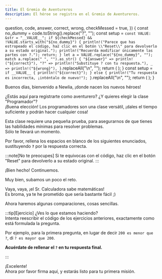 ```yaml
---
title: El Gremio de Aventureros
description: El héroe se registra en el Gremio de Aventureros.
---
```



  question,
  code,
  answer,
  correct,
  wrong,
  checkMessed = true,
}) {
  const no_dummy = code.toString().replace("?", "");
  const setup = `
        const VALUE: &str = "__VALUE__";
        if ${checkMessed} && !VALUE.starts_with("${no_dummy}") {
            println!("Parece que has estropeado el código, haz clic en el botón \\"Reset\\" para devolverlo a su estado original.");
            println!("Recuerda modificar únicamente las partes con ?.");
            return;
        }
        let a = VALUE.replace("${no_dummy}", "");
        match a.replace(" ", "").as_str() {
            "${answer}" => println!("${correct}"),
            "?" => println!("Substituye ? con tu respuesta."),
            _ => println!("${wrong}"),
        }
    `.replaceAll("\n", "");
  return (
    <QuestionCard question={question}>
      <CodeBlock
        client:only
        code={code}
        setup={setup}
        showLineNumbers={false}
        lang="es"
      />
    </QuestionCard>
  );
}
  const setup = `
        if __VALUE__ {
            println!("${correct}");
        } else {
            println!("Tu respuesta es incorrecta, ¡inténtalo de nuevo!");
        }
    `.replaceAll("\n", "");
  return (
    <QuestionCard question={question}>
      <CodeBlock
        client:only
        code={code}
        setup={setup}
        showLineNumbers={false}
        lang="es"
      />
    </QuestionCard>
  );
}

Buenos días, bienvenido a Newlia, ¡donde nacen los nuevos héroes!

¿Estás aquí para registrarte como aventurero? ¿Y quieres elegir la clase "Programador"?  
¡Buena elección! Los programadores son una clase versátil, ¡dales el tiempo suficiente y podrán hacer cualquier cosa!

Esta clase requiere una pequeña prueba, para asegurarnos de que tienes las habilidades mínimas para resolver problemas.  
Sólo te llevará un momento.

Por favor, rellena los espacios en blanco de los siguientes enunciados, sustituyendo **`?`** por la respuesta correcta.

:::note[No te preocupes]
Si te equivocas con el código, haz clic en el botón "Reset" para devolverlo a su estado original.
:::

<SimpleQuestion
  question="¿Cuánto es cinco más cinco?"
  code="5 + 5 == ?"
  answer="10"
  correct="5 + 5 == 10, ¡buen trabajo!"
  wrong="5 + 5 != {a}, ¡sigue intentado!"
/>

¡Bien hecho! Continuemos.

<SimpleQuestion
  question="¿Cuánto es menos uno menos uno?"
  code="-1 - 1 == ?"
  answer="-2"
  correct="¡Eso es, -2! Veo que no te dejas engañar fácilmente."
  wrong="-1 - 1 != {a}, ¡sigue intentado!"
/>

Muy bien, subamos un poco el reto.

<SimpleQuestion
  question="¿Cuál es el número que multiplicado por dos es igual a dieciséis dividido por cuatro?"
  code="16 / 4 == 2 * ?"
  answer="2"
  correct="Perfecto. Ahora ya sabes cómo hacer que el ordenador haga cálculos básicos por ti, ¡bien hecho!"
  wrong="16 / 4 != 2 * {a}, ¡sigue intentado!"
/>

Vaya, vaya, ¡el Sr. Calculadora sabe matemáticas!  
Es broma, ya te he prometido que sería bastante fácil ;)

Ahora haremos algunas comparaciones, cosas sencillas.

<FreeQuestion
  question="Escribe cualquier número superior a 200."
  code="200 < ?"
  correct="¡Correcto!"
/>

<FreeQuestion
  question="De acuerdo... Ahora uno inferior a 200."
  code="200 > ?"
  correct="¡Perfecto!"
/>

<FreeQuestion
  question="Ahora uno que sea menor o igual a 0."
  code="0 >= ?"
  correct="¡Buena respuesta!"
/>

<FreeQuestion
  question="Y finalmente uno que sea mayor o igual a 0."
  code="0 <= ?"
  correct="¡Fantástico!"
/>

:::tip[Ejercicio]
¿Ves lo que estamos haciendo?  
Intenta reescribir el código de los ejercicios anteriores, exactamente como está formulada la pregunta.

Por ejemplo, para la primera pregunta, en lugar de decir `200 es menor que ?`, di `? es mayor que 200`.

**Acuérdate de rellenar el `?` en tu respuesta final.**

<FreeQuestion
  question="Escribe cualquier número superior a 200."
  correct="¡Correcto!"
/>

<FreeQuestion
  question="De acuerdo... Ahora uno inferior a 200."
  correct="¡Perfecto!"
/>

<FreeQuestion
  question="Ahora uno que sea menor o igual a 0."
  correct="¡Buena respuesta!"
/>

<FreeQuestion
  question="Y finalmente uno que sea mayor o igual a 0."
  correct="¡Fantástico!"
/>
:::

¡Excelente!  
Ahora por favor firma aquí, y estarás listo para tu primera misión.

<QuestionCard>
  <CodeBlock
    client:only
    code={'let name = "?";'}
    setup={
      '__VALUE__; if name == "?" { println!("pista: ¡simplemente sustituye ? con tu nombre!") } else { println!("{name}, ¡bienvenido al Gremio de Aventureros!") }'
    }
    lang="es"
  />
</QuestionCard>
